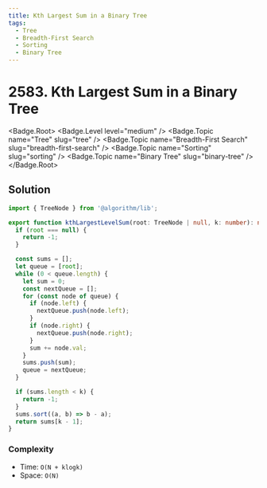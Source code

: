 ```yaml
---
title: Kth Largest Sum in a Binary Tree
tags:
  - Tree
  - Breadth-First Search
  - Sorting
  - Binary Tree
---
```


# 2583. Kth Largest Sum in a Binary Tree

<Badge.Root>
  <Badge.Level level="medium" />
  <Badge.Topic name="Tree" slug="tree" />
  <Badge.Topic name="Breadth-First Search" slug="breadth-first-search" />
  <Badge.Topic name="Sorting" slug="sorting" />
  <Badge.Topic name="Binary Tree" slug="binary-tree" />
</Badge.Root>

## Solution

```typescript filename="solution.ts" copy
import { TreeNode } from '@algorithm/lib';

export function kthLargestLevelSum(root: TreeNode | null, k: number): number {
  if (root === null) {
    return -1;
  }

  const sums = [];
  let queue = [root];
  while (0 < queue.length) {
    let sum = 0;
    const nextQueue = [];
    for (const node of queue) {
      if (node.left) {
        nextQueue.push(node.left);
      }
      if (node.right) {
        nextQueue.push(node.right);
      }
      sum += node.val;
    }
    sums.push(sum);
    queue = nextQueue;
  }

  if (sums.length < k) {
    return -1;
  }
  sums.sort((a, b) => b - a);
  return sums[k - 1];
}
```

### Complexity

- Time: `O(N + klogk)`
- Space: `O(N)`

<ProblemLink
  codingSite="leetcode"
  href="https://leetcode.com/problems/kth-largest-sum-in-a-binary-tree"
  title="Kth Largest Sum in a Binary Tree"
/>
